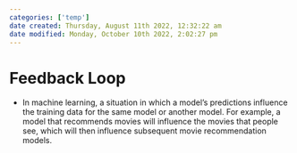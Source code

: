 ```yaml
---
categories: ['temp']
date created: Thursday, August 11th 2022, 12:32:22 am
date modified: Monday, October 10th 2022, 2:02:27 pm
---
```


# Feedback Loop
- In machine learning, a situation in which a model's predictions influence the training data for the same model or another model. For example, a model that recommends movies will influence the movies that people see, which will then influence subsequent movie recommendation models.



